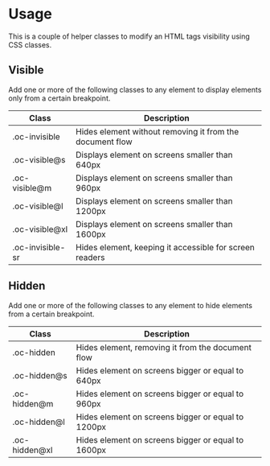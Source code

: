 
<Meta title="Basics/Utilities/Visibility" />

# Usage

This is a couple of helper classes to modify an HTML tags visibility using CSS classes.

## Visible

Add one or more of the following classes to any element to display elements only from a certain breakpoint.

| Class            | Description                                              |
| ---------------- | -------------------------------------------------------- |
| .oc-invisible    | Hides element without removing it from the document flow |
| .oc-visible@s    | Displays element on screens smaller than 640px           |
| .oc-visible@m    | Displays element on screens smaller than 960px           |
| .oc-visible@l    | Displays element on screens smaller than 1200px          |
| .oc-visible@xl   | Displays element on screens smaller than 1600px          |
| .oc-invisible-sr | Hides element, keeping it accessible for screen readers  |

## Hidden

Add one or more of the following classes to any element to hide elements from a certain breakpoint.

| Class         | Description                                        |
| ------------- | -------------------------------------------------- |
| .oc-hidden    | Hides element, removing it from the document flow  |
| .oc-hidden@s  | Hides element on screens bigger or equal to 640px  |
| .oc-hidden@m  | Hides element on screens bigger or equal to 960px  |
| .oc-hidden@l  | Hides element on screens bigger or equal to 1200px |
| .oc-hidden@xl | Hides element on screens bigger or equal to 1600px |
